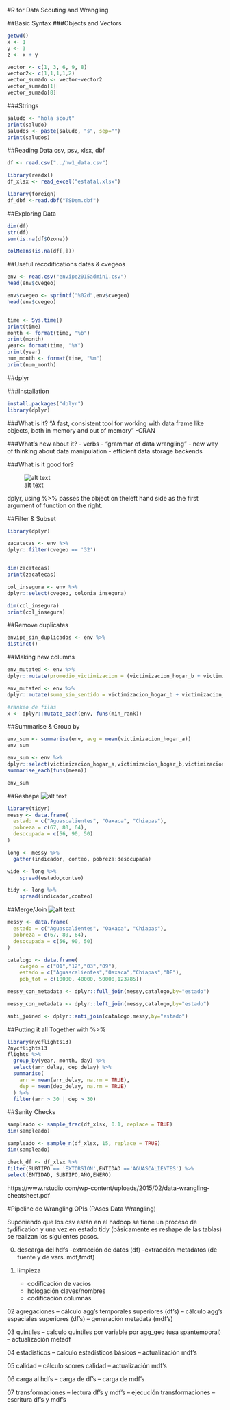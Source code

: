 #R for Data Scouting and Wrangling


##Basic Syntax
###Objects and Vectors
```r
getwd()
x <- 1
y <- 3
z <- x + y

vector <- c(1, 3, 6, 9, 8)
vector2<- c(1,1,1,1,2)
vector_sumado <- vector+vector2
vector_sumado[1]
vector_sumado[8]
```
###Strings
```r
saludo <- "hola scout"
print(saludo)
saludos <- paste(saludo, "s", sep="")
print(saludos)
```


##Reading Data
csv, psv, xlsx, dbf

```r
df <- read.csv("../hw1_data.csv")

library(readxl)
df_xlsx <- read_excel("estatal.xlsx")

library(foreign)
df_dbf <-read.dbf("TSDem.dbf")
```

##Exploring Data

```r
dim(df)
str(df)
sum(is.na(df$Ozone))

colMeans(is.na(df[,]))
```
##Useful recodifications
dates & cvegeos

```r
env <- read.csv("envipe2015admin1.csv")
head(env$cvegeo)

env$cvegeo <- sprintf("%02d",env$cvegeo)
head(env$cvegeo)


time <- Sys.time()
print(time)
month <- format(time, "%b")
print(month)
year<- format(time, "%Y")
print(year)
num_month <- format(time, "%m")
print(num_month)
```
##dplyr

###Installation
```r
install.packages("dplyr")
library(dplyr)
```

###What is it?
"A fast, consistent tool for working with data frame like objects, both in memory and out of memory"
-CRAN

###What's new about it?
- verbs
- "grammar of data wrangling"
- new way of thinking about data manipulation
- efficient data storage backends

###What is it good for?

![alt text](tidy.png)

dplyr, using %>% passes the object on theleft hand side as the first argument of function on the right.


##Filter & Subset
```r
library(dplyr)

zacatecas <- env %>%
dplyr::filter(cvegeo == '32')


dim(zacatecas)
print(zacatecas)

col_insegura <- env %>%
dplyr::select(cvegeo, colonia_insegura)

dim(col_insegura)
print(col_insegura)
```

##Remove duplicates
```r
envipe_sin_duplicados <- env %>%
distinct()
```


##Making new columns
```r
env_mutated <- env %>%
dplyr::mutate(promedio_victimizacion = (victimizacion_hogar_b + victimizacion_hogar_a)/2)

env_mutated <- env %>%
dplyr::mutate(suma_sin_sentido = victimizacion_hogar_b + victimizacion_hogar_a)

#rankeo de filas
x <- dplyr::mutate_each(env, funs(min_rank))
```
##Summarise & Group by  
```r
env_sum <- summarise(env, avg = mean(victimizacion_hogar_a))
env_sum

env_sum <- env %>% 
dplyr::select(victimizacion_hogar_a,victimizacion_hogar_b,victimizacion_pers_b)%>%
summarise_each(funs(mean))

env_sum
```
##Reshape
![alt text](reshape.png)

```r
library(tidyr)
messy <- data.frame(
  estado = c("Aguascalientes", "Oaxaca", "Chiapas"),
  pobreza = c(67, 80, 64),
  desocupada = c(56, 90, 50)
)

long <- messy %>%
  gather(indicador, conteo, pobreza:desocupada)

wide <- long %>%
	spread(estado,conteo)

tidy <- long %>%
	spread(indicador,conteo)
```
##Merge/Join
![alt text](combine.png)

```r
messy <- data.frame(
  estado = c("Aguascalientes", "Oaxaca", "Chiapas"),
  pobreza = c(67, 80, 64),
  desocupada = c(56, 90, 50)
)

catalogo <- data.frame(
	cvegeo = c("01","12","03","09"),
	estado = c("Aguascalientes","Oaxaca","Chiapas","DF"),
	pob_tot = c(10000, 40000, 50000,123785))

messy_con_metadata <- dplyr::full_join(messy,catalogo,by="estado")

messy_con_metadata <- dplyr::left_join(messy,catalogo,by="estado")

anti_joined <- dplyr::anti_join(catalogo,messy,by="estado")
```
##Putting it all Together with %>%

```r
library(nycflights13)
?nycflights13
flights %>%
  group_by(year, month, day) %>%
  select(arr_delay, dep_delay) %>%
  summarise(
    arr = mean(arr_delay, na.rm = TRUE),
    dep = mean(dep_delay, na.rm = TRUE)
  ) %>%
  filter(arr > 30 | dep > 30)

```
##Sanity Checks

```r
sampleado <- sample_frac(df_xlsx, 0.1, replace = TRUE)
dim(sampleado)

sampleado <- sample_n(df_xlsx, 15, replace = TRUE)
dim(sampleado)

check_df <- df_xlsx %>% 
filter(SUBTIPO == 'EXTORSION',ENTIDAD =='AGUASCALIENTES') %>%
select(ENTIDAD, SUBTIPO,AÑO,ENERO) 
```


https://www.rstudio.com/wp-content/uploads/2015/02/data-wrangling-cheatsheet.pdf

#Pipeline de Wrangling OPIs (PAsos Data Wrangling)

Suponiendo que los csv están en el hadoop se tiene un proceso de tydification
y una vez en estado tidy (básicamente es reshape de las tablas) se realizan los
siguientes pasos.

00. descarga del hdfs
	-extracción de datos (df)
	-extracción metadatos (de fuente y de vars. mdf,fmdf)

01. limpieza
	- codificación de vacíos
	- hologación claves/nombres
	- codificación columnas

02 agregaciones
	– cálculo agg’s temporales superiores (df’s)
	– cálculo agg’s espaciales superiores (df’s)
	– generación metadata (mdf’s)

03 quintiles
	– calculo quintiles por variable por agg_geo (usa spantemporal)
	– actualización metadf

04 estadisticos
	– calculo estadísticos básicos
	– actualización mdf’s

05 calidad
	– cálculo scores calidad
	– actualización mdf’s

06 carga al hdfs
	– carga de df’s
	– carga de mdf’s

07 transformaciones
	– lectura df’s y mdf’s
	– ejecución transformaciones
	– escritura df’s y mdf’s
